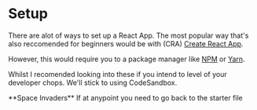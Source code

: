 
# Setup

There are alot of ways to set up a React App. The most popular way that's also reccomended for beginners would be with (<abbr>CRA</abbr>) [Create React App](https://create-react-app.dev/).

However, this would require you to a package manager like [NPM](https://www.npmjs.com/) or [Yarn](https://yarnpkg.com/).

Whilst I recomended looking into these if you intend to level of your developer chops. We'll stick to using CodeSandbox.

<Callout emoji="💡">
  **Space Invaders** If at anypoint you need to go back to the starter file 
</Callout>
